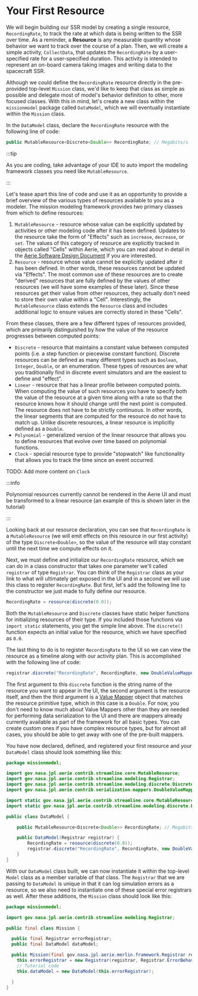 # Your First Resource

We will begin building our SSR model by creating a single resource, `RecordingRate`, to track the rate at which data is being written to the SSR over time. As a reminder, a **Resource** is any measurable quantity whose behavior we want to track over the course of a plan. Then, we will create a simple activity, `CollectData`, that updates the `RecordingRate` by a user-specified rate for a user-specified duration. This activity is intended to represent an on-board camera taking images and writing data to the spacecraft SSR.

Although we could define the `RecordingRate` resource directly in the pre-provided top-level `Mission` class, we'd like to keep that class as simple as possible and delegate most of model's behavior definition to other, more focused classes. With this in mind, let's create a new class within the `missionmodel` package called `DataModel`, which we will eventually instantiate within the `Mission` class.

In the `DataModel` class, declare the `RecordingRate` resource with the following line of code:

```java
public MutableResource<Discrete<Double>> RecordingRate; // Megabits/s
```

:::tip

As you are coding, take advantage of your IDE to auto import the modeling framework classes you need like `MutableResource`.

:::

Let's tease apart this line of code and use it as an opportunity to provide a brief overview of the various types of resources available to you as a modeler. The mission modeling framework provides two primary classes from which to define resources:

1. `MutableResource` - resource whose value can be explicitly updated by activities or other modeling code after it has been defined. Updates to the resource take the form of "Effects" such as `increase`, `decrease`, or `set`. The values of this category of resource are explicitly tracked in objects called "Cells" within Aerie, which you can read about in detail in the [Aerie Software Design Document](https://ammos.nasa.gov/aerie-docs/overview/software-design-document/#cells) if you are interested.
2. `Resource` - resource whose value cannot be explicitly updated after it has been defined. In other words, these resources cannot be updated via "Effects". The most common use of these resources are to create "derived" resources that are fully defined by the values of other resources (we will have some examples of these later). Since these resources get their value from other resources, they actually don't need to store their own value within a "Cell". Interestingly, the `MutableResource` class extends the `Resource` class and includes additional logic to ensure values are correctly stored in these "Cells".

From these classes, there are a few different types of resources provided, which are primarily distinguished by how the value of the resource progresses between computed points:

- `Discrete` - resource that maintains a constant value between computed points (i.e. a step function or piecewise constant function). Discrete resources can be defined as many different types such as `Boolean`, `Integer`, `Double`, or an enumeration. These types of resources are what you traditionally find in discrete event simulators and are the easiest to define and "effect".
- `Linear` - resource that has a linear profile between computed points. When computing the value of such resources you have to specify both the value of the resource at a given time along with a rate so that the resource knows how it should change until the next point is computed. The resource does not have to be strictly continuous. In other words, the linear segments that are computed for the resource do not have to match up. Unlike discrete resources, a linear resource is implicitly defined as a `Double`.
- `Polynomial` - generalized version of the linear resource that allows you to define resources that evolve over time based on polynomial functions.
- `Clock` - special resource type to provide "stopwatch" like functionality that allows you to track the time since an event occurred.

TODO: Add more content on `Clock`

:::info

Polynomial resources currently cannot be rendered in the Aerie UI and must be transformed to a linear resource (an example of this is shown later in the tutorial)

:::

Looking back at our resource declaration, you can see that `RecordingRate` is a `MutableResource` (we will emit effects on this resource in our first activity) of the type `Discrete<Double>`, so the value of the resource will stay constant until the next time we compute effects on it.

Next, we must define and initialize our `RecordingRate` resource, which we can do in a class constructor that takes one parameter we'll called `registrar` of type `Registrar`. You can think of the `Registrar` class as your link to what will ultimately get exposed in the UI and in a second we will use this class to register `RecordingRate`. But first, let's add the following line to the constructor we just made to fully define our resource.

```java
RecordingRate = resource(discrete(0.0));
```

Both the `MutableResource` and `Discrete` classes have static helper functions for initializing resources of their type. If you included those functions via `import static` statements, you get the simple line above. The `discrete()` function expects an initial value for the resource, which we have specified as `0.0`.

The last thing to do is to register `RecordingRate` to the UI so we can view the resource as a timeline along with our activity plan. This is accomplished with the following line of code:

```java
registrar.discrete("RecordingRate", RecordingRate, new DoubleValueMapper());
```

The first argument to this `discrete` function is the string name of the resource you want to appear in the UI, the second argument is the resource itself, and then the third argument is a [Value Mapper](https://nasa-ammos.github.io/aerie-docs/mission-modeling/activity-mappers/#value-mappers) object that matches the resource primitive type, which in this case is a `Double`. For now, you don't need to know much about Value Mappers other than they are needed for performing data serialization to the UI and there are mappers already currently available as part of the framework for all basic types. You can create custom ones if you have complex resource types, but for almost all cases, you should be able to get away with one of the pre-built mappers.

You have now declared, defined, and registered your first resource and your `DataModel` class should look something like this:

```java
package missionmodel;

import gov.nasa.jpl.aerie.contrib.streamline.core.MutableResource;
import gov.nasa.jpl.aerie.contrib.streamline.modeling.Registrar;
import gov.nasa.jpl.aerie.contrib.streamline.modeling.discrete.Discrete;
import gov.nasa.jpl.aerie.contrib.serialization.mappers.DoubleValueMapper;

import static gov.nasa.jpl.aerie.contrib.streamline.core.MutableResource.resource;
import static gov.nasa.jpl.aerie.contrib.streamline.modeling.discrete.Discrete.discrete;

public class DataModel {

    public MutableResource<Discrete<Double>> RecordingRate; // Megabits/s

    public DataModel(Registrar registrar) {
        RecordingRate = resource(discrete(0.0));
        registrar.discrete("RecordingRate", RecordingRate, new DoubleValueMapper());
    }
}
```

With our `DataModel` class built, we can now instantiate it within the top-level `Model` class as a member variable of that class. The `Registrar` that we are passing to `DataModel` is unique in that it can log simulation errors as a resource, so we also need to instantiate one of these special error registrars as well. After these additions, the `Mission` class should look like this:

```java
package missionmodel;

import gov.nasa.jpl.aerie.contrib.streamline.modeling.Registrar;

public final class Mission {

  public final Registrar errorRegistrar;
  public final DataModel dataModel;

  public Mission(final gov.nasa.jpl.aerie.merlin.framework.Registrar registrar, final Configuration config) {
    this.errorRegistrar = new Registrar(registrar, Registrar.ErrorBehavior.Log);
    // Tutorial code
    this.dataModel = new DataModel(this.errorRegistrar);

  }
}
```
